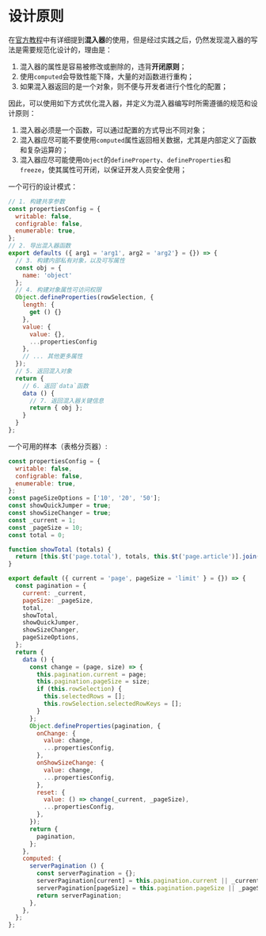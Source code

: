 
<Meta title="框架/混入器（Mixin）/设计原则" />

# 设计原则

在[官方教程](https://cn.vuejs.org/v2/guide/mixins.html)中有详细提到**混入器**的使用，但是经过实践之后，仍然发现混入器的写法是需要规范化设计的，理由是：

1. 混入器的属性是容易被修改或删除的，违背**开闭原则**；
2. 使用`computed`会导致性能下降，大量的对函数进行重构；
3. 如果混入器返回的是一个对象，则不便与开发者进行个性化的配置；

因此，可以使用如下方式优化混入器，并定义为混入器编写时所需遵循的规范和设计原则：

1. 混入器必须是一个函数，可以通过配置的方式导出不同对象；
2. 混入器应尽可能不要使用`computed`属性返回相关数据，尤其是内部定义了函数和复杂运算的；
3. 混入器应尽可能使用`Object`的`defineProperty`、`defineProperties`和`freeze`，使其属性可开闭，以保证开发人员安全使用；

一个可行的设计模式：

```javascript
// 1. 构建共享参数
const propertiesConfig = {
  writable: false,
  configrable: false,
  enumerable: true,
};
// 2. 导出混入器函数
export defaults ({ arg1 = 'arg1', arg2 = 'arg2'} = {}) => {
  // 3. 构建内部私有对象，以及可写属性
  const obj = {
    name: 'object'
  };
  // 4. 构建对象属性可访问权限
  Object.defineProperties(rowSelection, {
    length: {
      get () {}
    },
    value: {
      value: {},
      ...propertiesConfig
    },
    // ... 其他更多属性
  });
  // 5. 返回混入对象
  return {
    // 6. 返回`data`函数
    data () {
      // 7. 返回混入器关键信息
      return { obj };
    }
  }
};
```

一个可用的样本（表格分页器）:

```javascript
const propertiesConfig = {
  writable: false,
  configrable: false,
  enumerable: true,
};
const pageSizeOptions = ['10', '20', '50'];
const showQuickJumper = true;
const showSizeChanger = true;
const _current = 1;
const _pageSize = 10;
const total = 0;

function showTotal (totals) {
  return [this.$t('page.total'), totals, this.$t('page.article')].join('');
}

export default ({ current = 'page', pageSize = 'limit' } = {}) => {
  const pagination = {
    current: _current,
    pageSize: _pageSize,
    total,
    showTotal,
    showQuickJumper,
    showSizeChanger,
    pageSizeOptions,
  };
  return {
    data () {
      const change = (page, size) => {
        this.pagination.current = page;
        this.pagination.pageSize = size;
        if (this.rowSelection) {
          this.selectedRows = [];
          this.rowSelection.selectedRowKeys = [];
        }
      };
      Object.defineProperties(pagination, {
        onChange: {
          value: change,
          ...propertiesConfig,
        },
        onShowSizeChange: {
          value: change,
          ...propertiesConfig,
        },
        reset: {
          value: () => change(_current, _pageSize),
          ...propertiesConfig,
        },
      });
      return {
        pagination,
      };
    },
    computed: {
      serverPagination () {
        const serverPagination = {};
        serverPagination[current] = this.pagination.current || _current;
        serverPagination[pageSize] = this.pagination.pageSize || _pageSize;
        return serverPagination;
      },
    },
  };
};
```
